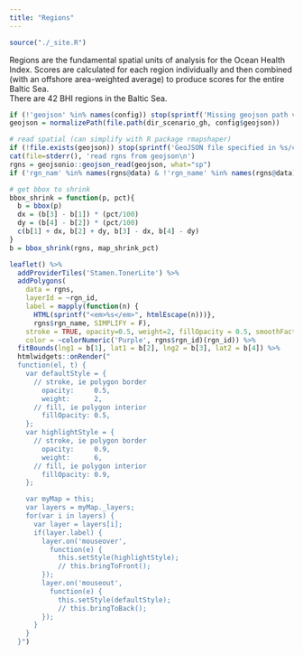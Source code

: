 ```yaml
---
title: "Regions"
---
```


```r
source("./_site.R")
```

Regions are the fundamental spatial units of analysis for the Ocean Health Index. Scores are calculated for each region individually and then combined (with an offshore area-weighted average) to produce scores for the entire Baltic Sea.  
There are 42 BHI regions in the Baltic Sea.

```r
if (!'geojson' %in% names(config)) stop(sprintf('Missing geojson path variable in %s/conf/config.R', dir_scenario_gh))
geojson = normalizePath(file.path(dir_scenario_gh, config$geojson))

# read spatial (can simplify with R package rmapshaper)
if (!file.exists(geojson)) stop(sprintf('GeoJSON file specified in %s/conf/config.R not found: %s', dir_scenario_gh, geojson))
cat(file=stderr(), 'read rgns from geojson\n')
rgns = geojsonio::geojson_read(geojson, what="sp")
if ('rgn_nam' %in% names(rgns@data) & !'rgn_name' %in% names(rgns@data)) rgns@data = rgns@data %>% mutate(rgn_name = rgn_nam)

# get bbox to shrink
bbox_shrink = function(p, pct){
  b = bbox(p)
  dx = (b[3] - b[1]) * (pct/100)
  dy = (b[4] - b[2]) * (pct/100)
  c(b[1] + dx, b[2] + dy, b[3] - dx, b[4] - dy)
}
b = bbox_shrink(rgns, map_shrink_pct)

leaflet() %>%
  addProviderTiles('Stamen.TonerLite') %>%
  addPolygons(
    data = rgns, 
    layerId = ~rgn_id,
    label = mapply(function(n) {
      HTML(sprintf("<em>%s</em>", htmlEscape(n)))},
      rgns$rgn_name, SIMPLIFY = F),
    stroke = TRUE, opacity=0.5, weight=2, fillOpacity = 0.5, smoothFactor = 0.5,
    color = ~colorNumeric('Purple', rgns$rgn_id)(rgn_id)) %>%
  fitBounds(lng1 = b[1], lat1 = b[2], lng2 = b[3], lat2 = b[4]) %>%
  htmlwidgets::onRender("
  function(el, t) {
    var defaultStyle = {
      // stroke, ie polygon border
        opacity:     0.5,
        weight:      2,
      // fill, ie polygon interior
        fillOpacity: 0.5,
    };
    var highlightStyle = {
      // stroke, ie polygon border
        opacity:     0.9,
        weight:      6,
      // fill, ie polygon interior
        fillOpacity: 0.9,
    };

    var myMap = this;
    var layers = myMap._layers;
    for(var i in layers) {
      var layer = layers[i];
      if(layer.label) {
        layer.on('mouseover',
          function(e) {
            this.setStyle(highlightStyle);
            // this.bringToFront();
        });
        layer.on('mouseout',
          function(e) {
            this.setStyle(defaultStyle);
            // this.bringToBack();
        });
      }
    }
  }")
```
